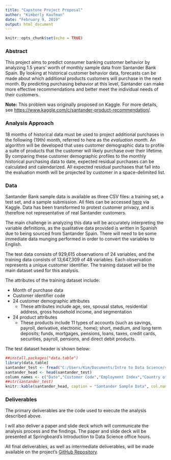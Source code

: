 ---
title: "Capstone Project Proposal"
author: "Kimberly Kaufman"
date: "February 9, 2019"
output: html_document
---

```{r setup, include=FALSE}
knitr::opts_chunk$set(echo = TRUE)
```

### Abstract

This project aims to predict consumer banking customer behavior by analyzing 1.5 years' worth of monthly sample data from Santander Bank Spain. By looking at historical customer behavior data, forecasts can be made about which additional products customers will purchase in the next month. By predicting purchasing behavior at this level, Santander can make more effective recommendations and better meet the individual needs of their customers.

**Note:** This problem was originally proposed on Kaggle. For more details, see <https://www.kaggle.com/c/santander-product-recommendation/>.

### Analysis Approach

18 months of historical data must be used to project additional purchases in the following (19th) month, referred to here as the *evaluation month*. An algorithm will be developed that uses customer demographic data to profile a suite of products that the customer will likely purchase over their lifetime. By comparing these customer demographic profiles to the monthly historical purchasing data to date, expected residual purchases can be calculated and calendarized. All expected residual purchases that fall into the evaluation month will be projected by customer in a space-delimited list.

### Data

Santander Bank sample data is available as three CSV files: a training set, a test set, and a sample submission. All files can be accessed [here](https://www.kaggle.com/c/santander-product-recommendation/) via Kaggle. Data has been transformed to protest customer privacy, and is therefore not representative of real Santander customers.

The main challenge in analyzing this data will be accurately interpreting the variable definitions, as the qualitative data provided is written in Spanish due to being sourced from Santander Spain. There will need to be some immediate data munging performed in order to convert the variables to English.

The test data consists of 929,615 observations of 24 variables, and the training data consists of 13,647,309 of 48 variables. Each observation represents a unique customer identifier. The training dataset will be the main dataset used for this analysis.

The attributes of the training dataset include:

* Month of purchase data
* Customer identifier code
* 24 customer demographic attributes
    + These attributes include age, sex, spousal status, residential address, gross household income, and segmentation 
* 24 product attributes
    + These products include 11 types of accounts (such as savings, payroll, derivative, electronic, home); short, medium, and long term deposits; funds, mortgages, pensions, loans, taxes, credit cards, securities, payroll, pensions, and direct debit products.
    
The test dataset header is shown below:

```{r code chunk #2, echo = FALSE}
##install.packages("data.table")
library(data.table)
santander_test <- fread("C:/Users/Kim/Documents/Intro to Data Science/santander-product-recommendation/test_ver2.csv")
santander_head <- head(santander_test)
column_names <- c("Date","Customer Code","Employment Index","Country of Residence","Sex","Age","First Contract Date","New Customer Index","Customer Seniority","Customer Type","Last Primary Date","Customer Type Beg","Customer Relation Beg","Residence Index","Foreigner Index","Spouse Index","Channel","Deceased Index","Address type","Province Code","Province Name","Activity Index","Gross Household Income","Segment")
##str(santander_test)
knitr::kable(santander_head, caption = "Santander Sample Data", col.names = column_names)

```

### Deliverables

The primary deliverables are the code used to execute the analysis described above.

I will also deliver a paper and slide deck which will communicate the analysis process and the findings. The paper and slide deck will be presented at Springboard's Introduction to Data Science office hours.

All final deliverables, as well as intermediate deliverables, will be made available on the project's [GitHub Repository](https://github.com/kaufkauf/Capstone-Project.git).
